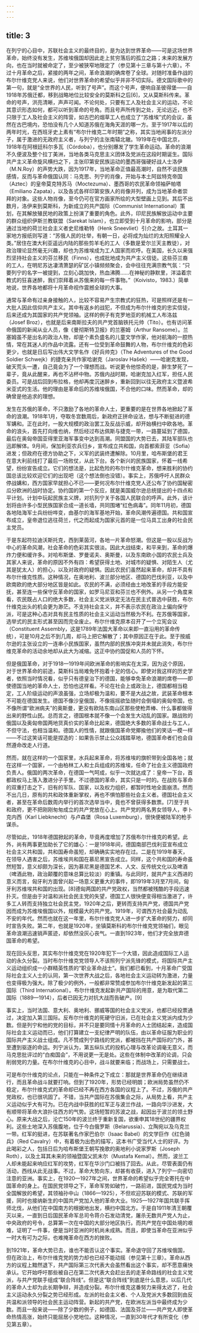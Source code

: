 ```yaml
---
---
---
```

title: 3
---




在列宁的心目中，苏联社会主义的最终目的，是为达到世界革命——可是这场世界革命，始终没有发生，苏维埃俄国却因此走上贫穷落后的孤立之路；未来的发展方向，也在当时就被命定了，至少被狭窄地限定了（参见第十三章与第十六章）。不过十月革命之后，紧接的两年之间，革命浪潮的确席卷了全球。对随时准备作战的布尔什维克党人来说，他们对世界革命的希望似乎并非不切实际。德文国际歌中的第一句，就是“全世界的人民，听到了号声”。而这个号声，便响自圣彼得堡——自1918年苏俄迁都，移到战略地位比较安全的莫斯科之后[6]，又从莫斯科传来。革命的号声，洪亮清晰，声声可闻。不论何处，只要有工人及社会主义的运动，不论其意识形态如何，都可以听到革命的号角。而且号声所传到之处，无论远近，也不只限于工人及社会主义的阵营，如古巴的烟草工人也成立了“苏维埃”式的会议，虽然在古巴境内，恐怕没有几个人知道苏俄在海角天涯的哪一方。至于1917年以后的两年时光，在西班牙史上素有“布尔什维克二年时期”之称，其实当地闹事的左派分子，属于激进的无政府主义者，与列宁的主张南辕北辙。1919年在中国北京，1918年在阿根廷科尔多瓦（Córdoba），也分别爆发了学生革命运动。革命的浪潮不久便波及整个拉丁美洲，当地各类马克思主义团体及党派在这段时期诞生。国际共产主义革命旋风横扫之下，主张印第安民族运动的墨西哥强硬好战人士洛伊（M.N.Roy）的声势大跌，因为1917年，当地革命正值最高潮时，自然不谈民族感情，反而与革命俄国认同：马克思、列宁的肖像，开始与本土阿兹特克帝国（Aztec）的皇帝莫克特苏马（Moctezuma）、墨西哥的农民革命领袖萨帕塔（Emiliano Zapata），以及各式各样印第安族人的肖像并列，成为当地革命者崇拜的对象。这些人物肖像，至今仍可在官方画家所绘的大型壁画上见到。其后不出数月，洛伊来到莫斯科，为新成立的共产国际（Communist International）策划，在其解放殖民地的政策上扮演了重要的角色。此外，印尼民族解放运动中主要的群众组织伊斯兰教联盟（Sarekat Islam），也立即受到十月革命的影响，部分是通过当地的荷兰社会主义者史尼维勒特（Henk Sneevliet）引介之故。土耳其一家地方报纸则写道：“苏俄人民的壮举，有朝一日，必将成为灿烂的太阳照耀全人类。”居住在澳大利亚遥远内陆的那些剪羊毛的工人（多数是爱尔兰天主教徒），对政治理论显然毫无兴趣，却也为苏维埃成为工人国家而欢呼。在美国，长久以来强烈坚持社会主义的芬兰移民（Finns），也成批地成为共产主义信徒。这些芬兰裔的工人，在明尼苏达凄清萧瑟的矿区小镇频频聚会，会中往往充满宗教气氛：“只要列宁的名字一被提到，立刻心跳加快，热血沸腾……在神秘的静默里，洋溢着宗教式的狂喜迷醉，我们崇拜着从苏俄来的每一件事物。”（Koivisto，1983.）简单地说，世界各地都将十月革命视作震撼全球的大事。

通常与革命有过亲身接触的人，比较不容易产生宗教式的狂热，可是照样还是有一大批人因此信仰共产主义。其中有返乡的战犯，不但成为布尔什维克的忠实信徒，后来还成为其国家的共产党领袖。这样的例子有克罗地亚的机械工人布洛兹（Josef Broz），也就是后来南斯拉夫的共产党首脑铁托元帅（Tito）。也有访问革命俄国的新闻从业人员，像《曼彻斯特卫报》的兰塞姆（Arthur Ransome）。兰塞姆虽不是出名的政治人物，却是个素负盛名的儿童文学作家，他对航海的一腔热情，常在其迷人的作品中流露。还有一位受到革命鼓舞的人物，布尔什维克的色彩更少，也就是日后写出伟大文学名作《好兵帅克》（The Adventures of the Good Soldier Schwejk）的捷克亲共作家哈谢克（Jaroslav Hašek）——哈谢克发现，破天荒头一遭，自己竟会为了一个理想而战。听说更令他惊奇的是，醉生梦死了一辈子，竟从此醒来，再也不沾杯中物。苏俄内战时期，哈谢克加入红军，担任人民委员。可是战后回到布拉格，他却再度沉迷醉乡，重新回到以往无政府主义暨波希米亚式的生活。他的理由是革命后的苏维埃俄国，不合他的口味。然而革命，却的确曾是他追求的理想。

发生在苏俄的革命，不只激励了各地的革命人士，更重要的是在世界各地掀起了革命的浪潮。1918年1月，夺取冬宫数周后，新政府正拼命设法，想与不断挺进的德军媾和。正在此时，一股大规模的政治罢工及反战示威，却开始横扫中欧各地。革命的浪头，首先打向维也纳，然后经过布达佩斯与捷克一带，一路蔓延到了德国，最后在奥匈帝国亚得里亚海军事变中达到高潮。同盟国的大势已去，其陆军部队也迅即解体。9月间，保加利亚农兵归乡，宣布成立共和国，向首都索菲亚（Sofia）进发；但政府在德方协助之下，义军的武装终遭解除。10月里，哈布斯堡的君王在意大利前线打了最后一场败仗，从此下台。各个新兴的民族国家，怀着一线希望，纷纷宣告成立。它们的想法是，比起危险的布尔什维克革命，想来胜利的协约国总该比较欢迎它们的出现吧（这个想法倒也没错）。事实上，苏俄呼吁人民群众停战媾和，西方国家早就担心不已——更何况布尔什维克党人还公布了协约国秘密瓜分欧洲的战时协定。协约国的第一个反应，就是美国威尔逊总统提出的十四点和平计划。计划中玩起民族主义牌，对抗列宁关于各国人民联合的呼声。此外，该计划将由许多小型民族国家合成一道长墙，共同围堵“红色病毒”。同年11月初，德国各地陆海军士兵纷纷哗变，由基尔的海军基地开始，革命风潮传遍德国。共和国宣布成立，皇帝退位逃往荷兰，代之而起成为国家元首的是一位马具工出身的社会民主党员。

于是东起符拉迪沃斯托克，西到莱茵河，各地一片革命怒潮。但这是一股以反战为中心的革命风潮，社会革命的色彩其实很淡。因此大战结束，和平来到，革命的爆炸力便和缓许多。对哈布斯堡、罗曼诺夫、奥斯曼，以及东南欧小国的农民士兵及其家人来说，革命的原因不外有四：希望获得土地、对城市的疑惧、对陌生人（尤其是犹太人）的担心，以及对政府的疑惧。因此农民们虽然起来革命，却并不具有布尔什维克性质。这种情况，在奥地利、波兰部分地区、德国的巴伐利亚，以及中欧南欧的绝大部分地区皆是如此。农民的不满，必须经由土地改革的手段方能安抚，甚至连一些保守反革命的国家，如罗马尼亚和芬兰也不例外。从另一个角度来看，农民既占人口的绝大多数，社会主义党派铁定无法在民主式普选中获胜，布尔什维克出头的机会更为渺茫。不支持社会主义，并不表示农民在政治上偏向保守派，可是这种心态对具有民主性质的社会主义运动当然极为不利。在苏俄等国家，选举式的民主形式甚至因而完全废止。布尔什维克原本召开了一个立宪会议（Constituent Assembly，这是1789年法国大革命以来即一直沿用的革命传统），可是10月之后不到几周，却马上把它解散了；其中原因正在于此。至于按威尔逊的主张设立的一连串小民族国家，虽然内部的民族冲突并未就此消失，布尔什维克革命的活动余地却从此大为减缩。这正中协约国促和人员的下怀。

但是俄国革命，对于1918—1919年间欧洲革命的影响实在太深，因为这个原因，对于世界革命的前途，莫斯科当局难免怀抱着十足的信心。即使对我这样的历史学者，依照当时情况看，似乎只有德皇治下的德国，能够幸免革命浪潮的席卷——即使德国当地的革命人士，恐怕也这样看。不论在社会上或政治上，德国都相当稳定，工人阶级运动的声浪虽强，立场却极为温和，要不是大战之故，武装革命根本不可能在德国发生。德国不像沙皇俄国，不像摇摇欲坠随时会倒塌的奥匈帝国，也不像所谓“欧洲病夫”的奥斯曼，更没有欧陆东南山区那些使枪弄棒、什么事都做得出来的野性山民。总而言之，德国根本就不像一个会发生大动乱的国家。跟战败的俄国以及奥匈帝国两地货真价实的革命比起来，德国绝大多数的革命战士与工人，不但守法，也相当温和。德国人的性情，就跟俄国革命党揶揄他们的笑话一模一样——不过这笑话可能是捏造的：如果告示禁止公众践踏草地，德国革命者们也会自然遵命改走人行道。

然而，就在这样的一个国家里，水兵起来革命，将苏维埃的旗帜带到全国各地；就在这样一个国家，一个由柏林工人和士兵组成的苏维埃，任命了社会主义德国政府负责人。俄国的两次革命，在德国一气呵成，似乎一次就达成了：皇帝一下台，首都政权马上落入激进分子手里。不过德国的革命，其实只是一时的。在战败与革命的双重打击之下，旧有的军队、国家，以及权力组织，都暂时性地全面崩溃。然而不出几日，原有的共和政体重新掌权，再也不惧怕那些社会主义者。德国社会主义者，甚至在革命后数周内举行的首次选举当中，竟也不曾获得多数票。[7]至于共和政府，更不把刚刚匆匆成立的共产党放在心上。共产党的两名男女领导人，李卜克内西（Karl Liebknecht）与卢森堡（Rosa Luxemburg），很快便被陆军的枪手谋杀。

尽管如此，1918年德国掀起的革命，毕竟再度增加了苏俄布尔什维克的希望。此外，尚有两事更加助长了它的雄心：一是1918年间，德国南部巴伐利亚宣布成立社会主义共和国，共和国寿命虽短，却确确实实地存在过。二是在1919年春天，在领导人遇害之后，苏维埃共和国在慕尼黑宣告成立。同样，这个共和国的寿命虽然短暂，意义却颇为深长，因为慕尼黑是德国艺术、人文、反传统文化以及啤酒（啤酒此物，政治颠覆的意味总算比较淡）的重镇。与此同时，就共产主义西进的意义而言，匈牙利方面曾兴起一场意义更重大的事件，即1919年3月至7月间，匈牙利苏维埃共和国的出现。[8]德匈两国的共产党政权，当然都被残酷的手段迅速扑灭。但是由于对温和派社会民主党的失望，德国工人很快便变得相当激进了，许多工人转而支持独立社会民主党，1920年之后，更转而支持共产党，德国共产党因而成为苏维埃俄国以外，规模最大的共产党。1919年，可谓西方社会最为动乱不安的年代。然而也就在这一年里，布尔什维克党人进一步扩大革命的努力，却同时宣告失败。第二年，也就是1920年，坐镇莫斯科的布尔什维克党领袖们，眼见革命浪潮迅速销声匿迹，却依然没灰心丧气。一直到1923年，他们才完全放弃德国革命的希望。

现在回头反思，其实布尔什维克党在1920年犯下一个大错，因此造成国际工人运动的永久分裂。当时布尔什维克党领导人不该照列宁派先锋的模式，将国际共产主义运动组织成一小群精英性质的“职业革命战士”。我们都已看到，十月革命广受国际社会主义人士的认同，第一次世界大战之后，各地社会主义运动转为激进，力量也变得极为强大。除了极少的例外，一般都非常赞成参加布尔什维克新发起的第三国际（Third International）。布尔什维克发起新共产国际的用意，是为取代第二国际（1889—1914），后者已因无力对抗大战而告破产。[9]

事实上，当时法国、意大利、奥地利、挪威等国的社会主义党派，也都已经投票通过，决定加入第三国际。反布尔什维克的死硬守旧派，已在社会主义党派内成为少数。但是列宁和他的党的目标，并不只是要同情十月革命的人士团结起来，造成国际社会主义运动而已，他们打算建立一支纪律严明的队伍，由以革命征服为职业的国际共产主义战士组成。凡不赞成列宁路线的党派，都被挡在共产国际的门外，甚至遭到驱逐的命运。列宁派认为，第五纵队式的投机心理与改革论调毫无意义，而马克思批评过的“白痴国会”，不用说更一无是处。这些在体制中改革的论调，只会削弱党的力量。在布尔什维克的心目中，战斗就要来临；而战场上，只需要战士。

可是布尔什维克的论点，只能在一种条件之下成立：那就是世界革命仍在继续进行，而且革命战斗就要打响。但到了1920年，形势已经明朗；欧洲局势虽然仍不稳定，布尔什维克式的革命却已经不再在西方各国的议程上了。不过，苏俄的共产党政权，也已很巩固了。不错，当共产国际在苏俄集会之际，从局势上看，共产主义运动似乎大有可为。已在内战中获胜的红军正与波兰作战，一路向华沙进发，大有顺带将革命大浪扑往西方的气势。这场短暂的苏波之战，起因出于波兰的领土野心。原来大战之后，沦亡150年的波兰终于重新复国，欲重申其18世纪的疆界权利。这些土地深入苏俄腹地，位于今白俄罗斯（Belarussia）、立陶宛以及乌克兰一带。红军的挺进，在苏联著名作家巴伯尔（Isaac Babel）的文学巨作《红色骑兵》（Red Cavalry）中，有着极为出色的描写，这本书广受当代人士的好评。为此喝彩之人，包括日后为哈布斯堡王朝写挽歌的奥地利小说家罗斯（Joseph Roth），以及土耳其未来的领袖暨国父凯末尔（Mustafa Kemal）。然而，波兰工人却未能起来响应红军的攻势，红军在华沙门口被挡了回去。从此，尽管表面仍有活动，西线从此无战事。不过，革命大势向东，却甚有收获，进入了列宁一向密切注意的亚洲。事实上，在1920—1927年之间，世界革命的希望似乎完全寄托在中国革命的身上。在国民党领导之下，革命军势如破竹，一路前进，国民党成为当时全国解放的希望，其领袖孙中山（1866—1925），不但欢迎苏联的模式、苏联的军援，同时也接纳新生的中国共产党加入他的革命大业。1925—1927年国共联手挥师北伐，从他们在中国南方的根据地出发，横扫中国北方。于是自1911年清王朝覆灭以来，一直到日后国民革命军总司令蒋介石发动清党，屠杀无数共产党人为止，中央政府的号令，总算第一次在中国的大部分地区执行。而共产党在中国处境的艰难，证明了一件事，便是当时亚洲的时机尚未成熟。而且，即使当革命在亚洲似乎一时大有可为之际，也难掩革命在西方的挫败。

到1921年，革命大势已去，谁也不能否认这个事实。革命退守回了苏维埃俄国，但在政治上，布尔什维克党的势力却也已经不能动摇（参见第十三章）。革命从西方的议程上黯然退下，共产国际第三次代表大会虽然看出这个事实，却不愿意痛快承认。它开始呼吁那些被自己在第二次代表大会赶出去的走革命路线的社会主义党派，与共产党联手组成“联合阵线”。但是这“联合阵线”到底是什么意思，以后几代的革命人士却为此长期争辩，并造成分裂。布尔什维克这番努力来得太迟了，社会主义运动永久分裂之势已经形成。左派的社会主义者、个人及党派大多数回到由反共温和派领导的社会民主运动阵营。新起的共产党，在欧洲左派当中最终成为少数。而且一般来说——除了少数的例子，如德国、法国及芬兰——共产党人即使革命热情高涨，始终只能屈居小党地位。这种情况，一直到30年代才有所变化（参见第五章）。